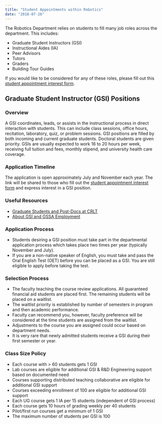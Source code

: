 ```yaml
---
title: "Student Appointments within Robotics"
date: "2018-07-26"
---
```


The Robotics Department relies on students to fill many job roles across the department. This includes:

- Graduate Student Instructors (GSI)
- Instructional Aides (IA)
- Peer Advisors
- Tutors
- Graders
- Building Tour Guides

If you would like to be considered for any of these roles, please fill out this [student appointment interest form](https://docs.google.com/forms/d/e/1FAIpQLSceqqqvlggXnqCBez7g0JMylt8OK07eowNJ61Q7nAYYoW0Ujg/viewform?usp=sf_link).

## Graduate Student Instructor (GSI) Positions

### Overview
A GSI coordinates, leads, or assists in the instructional process in direct interaction with students. This can include class sessions, office hours, recitation, laboratory, quiz, or problem sessions. GSI positions are filled by both incoming and current graduate students. Doctoral students are given priority. GSIs are usually expected to work 16 to 20 hours per week, receiving full tuition and fees, monthly stipend, and university health care coverage.

### Application Timeline
The application is open approximately July and November each year. The link will be shared to those who fill out the [student appointment interest form](https://docs.google.com/forms/d/e/1FAIpQLSceqqqvlggXnqCBez7g0JMylt8OK07eowNJ61Q7nAYYoW0Ujg/viewform?usp=sf_link) and express interest in a GSI position.

### Useful Resources
- [Graduate Students and Post-Docs at CRLT](https://crlt.umich.edu/programs-services/graduate-students-post-docs)
- [About GSI and GSSA Employment](https://hr.umich.edu/working-u-m/my-employment/academic-human-resources/contracts/about-gsi-gssa-employment)

### Application Process
- Students desiring a GSI position must take part in the departmental application process which takes place two times per year (typically November and July).
- If you are a non-native speaker of English, you must take and pass the Oral English Test (OET) before you can be placed as a GSI. You are still eligible to apply before taking the test.

### Selection Process
- The faculty teaching the course review applications. All guaranteed financial aid students are placed first. The remaining students will be placed on a waitlist.
- The waitlist priority is established by number of semesters in program and then academic performance.
- Faculty can recommend you, however, faculty preference will be considered at the time students are assigned from the waitlist.
- Adjustments to the course you are assigned could occur based on department needs.
- It is very rare that newly admitted students receive a GSI during their first semester or year.

### Class Size Policy
- Each course with > 60 students gets 1 GSI
- Lab courses are eligible for additional GSI & R&D Engineering support based on documented need
- Courses supporting distributed teaching collaborative are eligible for additional GSI support
- Courses exceeding enrollment of 100 are eligible for additional GSI support
- Each UG course gets 1 IA per 15 students (independent of GSI process)
- Each course gets 10 hours of grading weekly per 40 students
- Pilot/first run courses get a minimum of 1 GSI
- The maximum number of students per GSI is 100
